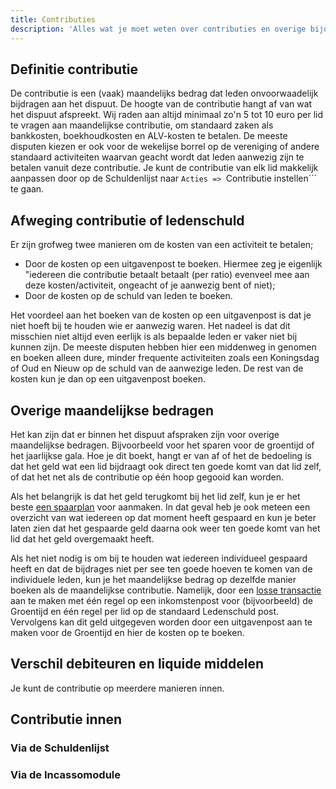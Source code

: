 ```yaml
---
title: Contributies
description: 'Alles wat je moet weten over contributies en overige bijdragen van je leden'
---
```


## Definitie contributie
De contributie is een (vaak) maandelijks bedrag dat leden onvoorwaadelijk bijdragen aan het dispuut. De hoogte van de contributie hangt af van wat het dispuut afspreekt. Wij raden aan altijd minimaal zo'n 5 tot 10 euro per lid te vragen aan maandelijkse contributie, om standaard zaken als bankkosten, boekhoudkosten en ALV-kosten te betalen. De meeste disputen kiezen er ook voor de wekelijse borrel op de vereniging of andere standaard activiteiten waarvan geacht wordt dat leden aanwezig zijn te betalen vanuit deze contributie. Je kunt de contributie van elk lid makkelijk aanpassen door op de Schuldenlijst naar ```Acties => ```Contributie instellen``` te gaan.

## Afweging contributie of ledenschuld
Er zijn grofweg twee manieren om de kosten van een activiteit te betalen; 
- Door de kosten op een uitgavenpost te boeken. Hiermee zeg je eigenlijk "iedereen die contributie betaalt betaalt (per ratio) evenveel mee aan deze kosten/activiteit, ongeacht of je aanwezig bent of niet);
- Door de kosten op de schuld van leden te boeken.

Het voordeel aan het boeken van de kosten op een uitgavenpost is dat je niet hoeft bij te houden wie er aanwezig waren. Het nadeel is dat dit misschien niet altijd even eerlijk is als bepaalde leden er vaker niet bij kunnen zijn. De meeste disputen hebben hier een middenweg in genomen en boeken alleen dure, minder frequente activiteiten zoals een Koningsdag of Oud en Nieuw op de schuld van de aanwezige leden. De rest van de kosten kun je dan op een uitgavenpost boeken.

## Overige maandelijkse bedragen
Het kan zijn dat er binnen het dispuut afspraken zijn voor overige maandelijkse bedragen. Bijvoorbeeld voor het sparen voor de groentijd of het jaarlijkse gala. Hoe je dit boekt, hangt er van af of het de bedoeling is dat het geld wat een lid bijdraagt ook direct ten goede komt van dat lid zelf, of dat het net als de contributie op één hoop gegooid kan worden.

Als het belangrijk is dat het geld terugkomt bij het lid zelf, kun je er het beste [een spaarplan](/modules/spaarplan) voor aanmaken. In dat geval heb je ook meteen een overzicht van wat iedereen op dat moment heeft gespaard en kun je beter laten zien dat het gespaarde geld daarna ook weer ten goede komt van het lid dat het geld overgemaakt heeft.

Als het niet nodig is om bij te houden wat iedereen individueel gespaard heeft en dat de bijdrages niet per see ten goede hoeven te komen van de individuele leden, kun je het maandelijkse bedrag op dezelfde manier boeken als de maandelijkse contributie. Namelijk, door een [losse transactie](/financien/transacties#losse-transacties) aan te maken met één regel op een inkomstenpost voor (bijvoorbeeld) de Groentijd en één regel per lid op de standaard Ledenschuld post. Vervolgens kan dit geld uitgegeven worden door een uitgavenpost aan te maken voor de Groentijd en hier de kosten op te boeken.

## Verschil debiteuren en liquide middelen
Je kunt de contributie op meerdere manieren innen.

## Contributie innen

### Via de Schuldenlijst

### Via de Incassomodule

### 
